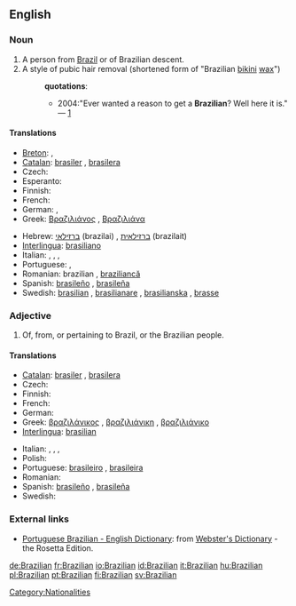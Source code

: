 {{see|brazilian}}
==English==

===Noun===
{{en-noun}}

# A person from [[Brazil]] or of Brazilian descent.
# A style of pubic hair removal (shortened form of "Brazilian [[bikini]] [[wax]]")
#: '''quotations''':
#:* 2004:"Ever wanted a reason to get a '''Brazilian'''? Well here it is." — [http://www.tinbilly.com./whatson.html]

====Translations====
{{trans-top|person from Brazil}}
* [[Breton]]: {{t+|br|Braziliad|m|xs=Breton}}, {{t+|br|Braziliadez|f|xs=Breton}}
* [[Catalan]]: [[brasiler]] {{m}}, [[brasilera]] {{f}}
* Czech: {{t-|cs|Brazilec|m}}
* Esperanto: {{t-|eo|Brazilano|xs=Esperanto}}
* Finnish: {{t+|fi|brasilialainen}}
* French: {{t+|fr|Brésilien}}
* German: {{t+|de|Brasilianer|m}}, {{t+|de|Brasilianerin|f}}
* Greek: [[Βραζιλιάνος]] {{m}}, [[Βραζιλιάνα]] {{f}}
{{trans-mid}}
* Hebrew: [[ברזילאי]] (brazilai) {{m}}, [[ברזילאית]] (brazilait) {{f}}
* [[Interlingua]]: [[brasiliano]]
* Italian: {{t-|it|brasiliano|m}}, {{t-|it|brasiliana|f}}, {{t-|it|brasiliani|m|p}}, {{t-|it|brasiliane|f|p}}
* Portuguese: {{t+|pt|brasileiro|m}}, {{t+|pt|brasileira|f}}
* Romanian: brazilian {{m}}, [[braziliancă]] {{f}}
* Spanish: [[brasileño]] {{m}}, [[brasileña]] {{f}}
* Swedish: [[brasilian]] {{c}}, [[brasilianare]] {{c}}, [[brasilianska]] {{c}}, [[brasse]] {{c}}
{{trans-bottom}}

===Adjective===
{{en-adj|-}}

# Of, from, or pertaining to Brazil, or the Brazilian people.

====Translations====
{{trans-top|pertaining to Brazil}}
* [[Catalan]]: [[brasiler]] {{m}}, [[brasilera]] {{f}}
* Czech: {{t-|cs|brazilský|m}}
* Finnish: {{t+|fi|brasilialainen}}
* French: {{t+|fr|brésilien}}
* German: {{t+|de|brasilianisch}}
* Greek: [[βραζιλάνικος]] {{m}}, [[βραζιλιάνικη]] {{f}}, [[βραζιλιάνικο]] {{n}}
* [[Interlingua]]: [[brasilian]]
{{trans-mid}}
* Italian: {{t-|it|brasiliano|m}}, {{t-|it|brasiliana|f}}, {{t-|it|brasiliani|m|p}}, {{t-|it|brasiliane|f|p}}
* Polish: {{t+|pl|brazylijski|m}}
* Portuguese: [[brasileiro]] {{m}}, [[brasileira]] {{f}}
* Romanian: {{t-|ro|brazilian}}
* Spanish: [[brasileño]] {{m}}, [[brasileña]] {{f}}
* Swedish: {{t+|sv|brasiliansk}}
{{trans-bottom}}

===External links===
* [http://www.websters-online-dictionary.org/definition/Portuguese+Brazilian-english/ Portuguese Brazilian - English Dictionary]: from [http://www.websters-online-dictionary.org/ Webster's Dictionary] - the Rosetta Edition.

[[Category:Nationalities]]

[[de:Brazilian]]
[[fr:Brazilian]]
[[io:Brazilian]]
[[id:Brazilian]]
[[it:Brazilian]]
[[hu:Brazilian]]
[[pl:Brazilian]]
[[pt:Brazilian]]
[[fi:Brazilian]]
[[sv:Brazilian]]